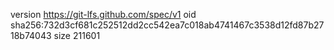 version https://git-lfs.github.com/spec/v1
oid sha256:732d3cf681c252512dd2cc542ea7c018ab4741467c3538d12fd87b2718b74043
size 211601
